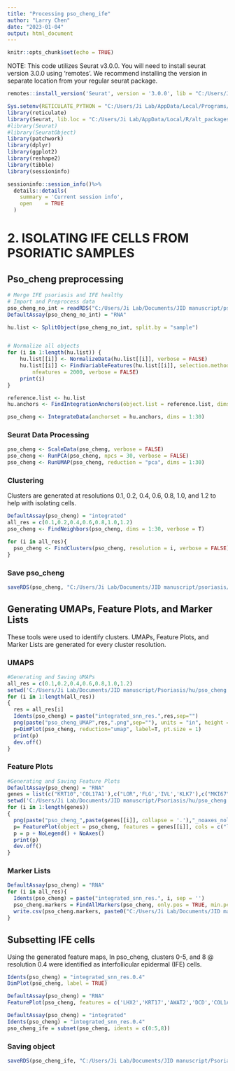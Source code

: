 ```yaml
---
title: "Processing pso_cheng_ife"
author: "Larry Chen"
date: "2023-01-04"
output: html_document
---
```


```r
knitr::opts_chunk$set(echo = TRUE)
```

NOTE: This code utilizes Seurat v3.0.0. You will need to install seurat version 3.0.0 using 'remotes'. We recommend installing the version in separate location from your regular seurat package. 
```r
remotes::install_version('Seurat', version = '3.0.0', lib = "C:/Users/Ji Lab/AppData/Local/R/alt_packages" )
```

```r
Sys.setenv(RETICULATE_PYTHON = "C:/Users/Ji Lab/AppData/Local/Programs/Python/Python310")
library(reticulate)
library(Seurat, lib.loc = "C:/Users/Ji Lab/AppData/Local/R/alt_packages")
#library(Seurat)
#library(SeuratObject)
library(patchwork)
library(dplyr)
library(ggplot2)
library(reshape2)
library(tibble)
library(sessioninfo)
```

```r
sessioninfo::session_info()%>%
  details::details(
    summary = 'Current session info',
    open    = TRUE
  )
```

# 2. ISOLATING IFE CELLS FROM PSORIATIC SAMPLES

## Pso_cheng preprocessing

```r
# Merge IFE psoriasis and IFE healthy
# Import and Preprocess data
pso_cheng_no_int = readRDS("C:/Users/Ji Lab/Documents/JID manuscript/psoriasis/hu/pso_cheng/pso_cheng.Rds")
DefaultAssay(pso_cheng_no_int) = "RNA"
```

```r
hu.list <- SplitObject(pso_cheng_no_int, split.by = "sample")


# Normalize all objects
for (i in 1:length(hu.list)) {
    hu.list[[i]] <- NormalizeData(hu.list[[i]], verbose = FALSE)
    hu.list[[i]] <- FindVariableFeatures(hu.list[[i]], selection.method = "vst", 
        nfeatures = 2000, verbose = FALSE)
    print(i)
}
```

```r
reference.list <- hu.list
hu.anchors <- FindIntegrationAnchors(object.list = reference.list, dims = 1:30)

pso_cheng <- IntegrateData(anchorset = hu.anchors, dims = 1:30)
```

### Seurat Data Processing

```r
pso_cheng <- ScaleData(pso_cheng, verbose = FALSE)
pso_cheng <- RunPCA(pso_cheng, npcs = 30, verbose = FALSE)
pso_cheng <- RunUMAP(pso_cheng, reduction = "pca", dims = 1:30)
```

### Clustering

Clusters are generated at resolutions 0.1, 0.2, 0.4, 0.6, 0.8, 1.0, and 1.2 to help with isolating cells.

```r
DefaultAssay(pso_cheng) = "integrated"
all_res = c(0.1,0.2,0.4,0.6,0.8,1.0,1.2)
pso_cheng <- FindNeighbors(pso_cheng, dims = 1:30, verbose = T)

for (i in all_res){
  pso_cheng <- FindClusters(pso_cheng, resolution = i, verbose = FALSE)
}
```

### Save pso_cheng

```r
saveRDS(pso_cheng, "C:/Users/Ji Lab/Documents/JID manuscript/psoriasis/hu/pso_cheng/pso_cheng.Rds")
```

## Generating UMAPs, Feature Plots, and Marker Lists

These tools were used to identify clusters. UMAPs, Feature Plots, and Marker Lists are generated for every cluster resolution.

### UMAPS

```r
#Generating and Saving UMAPs
all_res = c(0.1,0.2,0.4,0.6,0.8,1.0,1.2)
setwd('C:/Users/Ji Lab/Documents/JID manuscript/Psoriasis/hu/pso_cheng')
for (i in 1:length(all_res))
{
  res = all_res[i]
  Idents(pso_cheng) = paste("integrated_snn_res.",res,sep="")
  png(paste("pso_cheng_UMAP",res,".png",sep=""), units = "in", height = 5, width = 5.5, res=300)
  p=DimPlot(pso_cheng, reduction="umap", label=T, pt.size = 1)
  print(p)
  dev.off()
}
```

### Feature Plots

```r
#Generating and Saving Feature Plots
DefaultAssay(pso_cheng) = "RNA"
genes = list(c("KRT10",'COL17A1'),c("LOR",'FLG','IVL','KLK7'),c("MKI67",'PCNA','TOP2A'), c("ITGA6", "ITGB4", "ITGB1", "KRT14", "KRT5",'COL17A1'), c("KRT79","EPCAM", "SOX9"))
setwd('C:/Users/Ji Lab/Documents/JID manuscript/Psoriasis/hu/pso_cheng')
for (i in 1:length(genes))
{
  png(paste("pso_cheng_",paste(genes[[i]], collapse = '.'),"_noaxes_nolegend.png", sep=""), units = "in", height = 6, width = 10, res=300)
  p= FeaturePlot(object = pso_cheng, features = genes[[i]], cols = c("lightgrey", "blue"), pt.size = 1)
  p = p + NoLegend() + NoAxes()
  print(p)
  dev.off()
}
```

### Marker Lists

```r
DefaultAssay(pso_cheng) = "RNA"
for (i in all_res){
  Idents(pso_cheng) = paste("integrated_snn_res.", i, sep = '')
  pso_cheng.markers = FindAllMarkers(pso_cheng, only.pos = TRUE, min.pct = 0.25, logfc.threshold = 0.25)
  write.csv(pso_cheng.markers, paste0("C:/Users/Ji Lab/Documents/JID manuscript/Psoriasis/hu/pso_cheng/pso_cheng.markers_",i,".csv"))
}
```

## Subsetting IFE cells

Using the generated feature maps, In pso_cheng, clusters 0-5, and 8 \@ resolution 0.4 were identified as interfollicular epidermal (IFE) cells.

```r
Idents(pso_cheng) = "integrated_snn_res.0.4"
DimPlot(pso_cheng, label = TRUE)
```

```r
DefaultAssay(pso_cheng) = "RNA"
FeaturePlot(pso_cheng, features = c('LHX2','KRT17','AWAT2','DCD','COL1A1','MLANA','VWF','CD3E','CD207','CD163'))
```

```r
DefaultAssay(pso_cheng) = "integrated"
Idents(pso_cheng) = "integrated_snn_res.0.4"
pso_cheng_ife = subset(pso_cheng, idents = c(0:5,8))
```

### Saving object

```r
saveRDS(pso_cheng_ife, "C:/Users/Ji Lab/Documents/JID manuscript/Psoriasis/hu/pso_cheng/pso_cheng_ife/pso_cheng_ife.Rds")
```